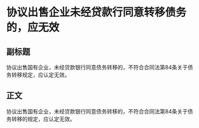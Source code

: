# 协议出售企业未经贷款行同意转移债务的，应无效
## 副标题
协议出售国有企业，未经贷款银行同意债务转移的，不符合合同法第84条关于债务转移规定，应认定无效。
## 正文
协议出售国有企业，未经贷款银行同意债务转移的，不符合合同法第84条关于债务转移的规定，应认定无效。